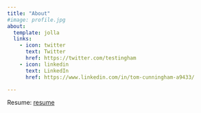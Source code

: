 ```yaml
---
title: "About"
#image: profile.jpg
about:
  template: jolla
  links:
    - icon: twitter
      text: Twitter
      href: https://twitter.com/testingham
    - icon: linkedin
      text: LinkedIn
      href: https://www.linkedin.com/in/tom-cunningham-a9433/

---
```


Resume: [resume](./2023-03-13-resume-tom-cunningham.pdf)

